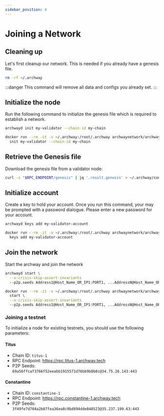 ```yaml
---
sidebar_position: 4
---
```



# Joining a Network

## Cleaning up

Let's first cleanup our network. This is needed if you already have a genesis file.

```bash
rm -rf ~/.archway
```

:::danger
This command will remove all data and configs you already set.
:::

## Initialize the node

Run the following command to initialize the genesis file which is required to establish a network.

<Tabs groupId="archwayd">
<TabItem value="binary" label="Binary">

```bash
archwayd init my-validator --chain-id my-chain
```

</TabItem>
<TabItem value="docker" label="Docker" default>

```bash
docker run --rm -it -v ~/.archway:/root/.archway archwaynetwork/archwayd:$NETWORK_NAME \
  init my-validator --chain-id my-chain
```

</TabItem>
</Tabs>

## Retrieve the Genesis file

Download the genesis file from a validator node:

```bash
curl -s "$RPC_ENDPOINT/genesis" | jq '.result.genesis' > ~/.archway/config/genesis.json
```

## Initialize account

Create a key to hold your account. Once you run this command, your may be prompted with a password dialogue. Please enter a new password for your account.

<Tabs groupId="archwayd">
<TabItem value="binary" label="Binary">

```bash
archwayd keys add my-validator-account
```

</TabItem>
<TabItem value="docker" label="Docker" default>

```bash
docker run --rm -it -v ~/.archway:/root/.archway archwaynetwork/archwayd:$NETWORK_NAME \
  keys add my-validator-account
```

</TabItem>
</Tabs>

## Join the network

Start the archway and join the network

<Tabs groupId="archwayd">
<TabItem value="binary" label="Binary">

```bash
archwayd start \
  --x-crisis-skip-assert-invariants
  --p2p.seeds Address1@Host_Name_OR_IP1:PORT1, ...AddressN@Host_Name_OR_IPN:PORTN \
```

</TabItem>
<TabItem value="docker" label="Docker" default>

```bash
docker run --rm -it -v ~/.archway:/root/.archway archwaynetwork/archwayd:$NETWORK_NAME \
  start \
  --x-crisis-skip-assert-invariants
  --p2p.seeds Address1@Host_Name_OR_IP1:PORT1, ...AddressN@Host_Name_OR_IPN:PORTN \
```

</TabItem>
</Tabs>

### Joining a testnet

To initialize a node for existing testnets, you should use the following parameters:

#### Titus

- Chain ID: `titus-1`
- RPC Endpoint: https://rpc.titus-1.archway.tech
- P2P Seeds: `69a56ffcaf3766f52eeabb1915571d76bb9b0b8c@34.75.26.143:443`

#### Constantine

- Chain ID: `constantine-1`
- RPC Endpoint: https://rpc.constantine-1.archway.tech
- P2P Seeds: `3f49fe7d704a2b87fea36ea8c9bd894dde848523@35.237.199.63:443`
